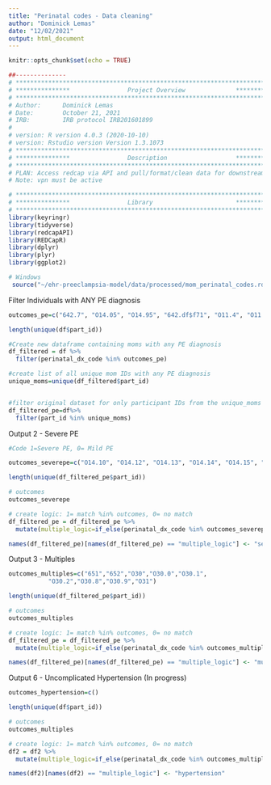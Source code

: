 ```yaml
---
title: "Perinatal codes - Data cleaning"
author: "Dominick Lemas"
date: "12/02/2021"
output: html_document
---
```


```r
knitr::opts_chunk$set(echo = TRUE)
```

```r
##-------------- 
# **************************************************************************** #
# ***************                Project Overview              *************** #
# **************************************************************************** #
# Author:      Dominick Lemas
# Date:        October 21, 2021
# IRB:         IRB protocol IRB201601899  
#
# version: R version 4.0.3 (2020-10-10)
# version: Rstudio version Version 1.3.1073  
# **************************************************************************** #
# ***************                Description                   *************** #
# **************************************************************************** #
# PLAN: Access redcap via API and pull/format/clean data for downstream analysis.
# Note: vpn must be active
```


```r
# **************************************************************************** #
# ***************                Library                       *************** #
# **************************************************************************** #
library(keyringr)
library(tidyverse)
library(redcapAPI)
library(REDCapR)
library(dplyr)
library(plyr)
library(ggplot2)
```


```r
# Windows
 source("~/ehr-preeclampsia-model/data/processed/mom_perinatal_codes.rda")
```

Filter Individuals with ANY PE diagnosis
```r
outcomes_pe=c("642.7", "O14.05", "O14.95", "642.df$f71", "O11.4", "O11.9", "O14.90", "O11.3", "642.41", "O11.2", "O14.93", "642.44", "642.4", "643.73", "642.43", "642.4", "642.7", "O14.02", "642.73", "O11.3", "O14.03", "O14.04", "O11.5", "642.42", "014.94", "O14.00", "O14.10", "O14.12", "O14.13", "O14.14", "O14.15", "642.50", "642.5", "642.51", "642.52", "642.53", "642.54")

length(unique(df$part_id))

#Create new dataframe containing moms with any PE diagnosis
df_filtered = df %>%
  filter(perinatal_dx_code %in% outcomes_pe)

#create list of all unique mom IDs with any PE diagnosis
unique_moms=unique(df_filtered$part_id)


#filter original dataset for only participant IDs from the unique_moms list
df_filtered_pe=df%>%
  filter(part_id %in% unique_moms)
```

Output 2 - Severe PE 
```r
#Code 1=Severe PE, 0= Mild PE

outcomes_severepe=c("O14.10", "O14.12", "O14.13", "O14.14", "O14.15", "642.50", "642.5", "642.51", "642.52", "642.53", "642.54")

length(unique(df_filtered_pe$part_id))

# outcomes
outcomes_severepe

# create logic: 1= match %in% outcomes, 0= no match  
df_filtered_pe = df_filtered_pe %>%
  mutate(multiple_logic=if_else(perinatal_dx_code %in% outcomes_severepe, 1, 0)) 

names(df_filtered_pe)[names(df_filtered_pe) == "multiple_logic"] <- "severe_pe"
```


Output 3 - Multiples
```r

outcomes_multiples=c("651","652","O30","O30.0","O30.1",
           "O30.2","O30.8","O30.9","O31")

length(unique(df_filtered_pe$part_id))

# outcomes
outcomes_multiples

# create logic: 1= match %in% outcomes, 0= no match  
df_filtered_pe = df_filtered_pe %>%
  mutate(multiple_logic=if_else(perinatal_dx_code %in% outcomes_multiples, 1, 0)) 

names(df_filtered_pe)[names(df_filtered_pe) == "multiple_logic"] <- "multiples"
```


Output 6 - Uncomplicated Hypertension (In progress)
```r

outcomes_hypertension=c()

length(unique(df$part_id))

# outcomes
outcomes_multiples

# create logic: 1= match %in% outcomes, 0= no match  
df2 = df2 %>%
  mutate(multiple_logic=if_else(perinatal_dx_code %in% outcomes_multiples, 1, 0)) 

names(df2)[names(df2) == "multiple_logic"] <- "hypertension"
```

